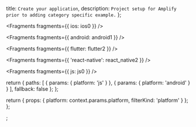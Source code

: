   title: `Create your application`,
  description: `Project setup for Amplify prior to adding category specific example.`
};


<Fragments fragments={{ ios: ios0 }} />


<Fragments fragments={{ android: android1 }} />


<Fragments fragments={{ flutter: flutter2 }} />


<Fragments fragments={{ 'react-native': react_native2 }} />


<Fragments fragments={{ js: js0 }} />

  return {
    paths: [
      {
        params: {
          platform: 'js'
        }
      },
      {
        params: {
          platform: 'android'
        }
      }
    ],
    fallback: false
  };
};

  return {
    props: {
      platform: context.params.platform,
      filterKind: 'platform'
    }
  };
};

;
